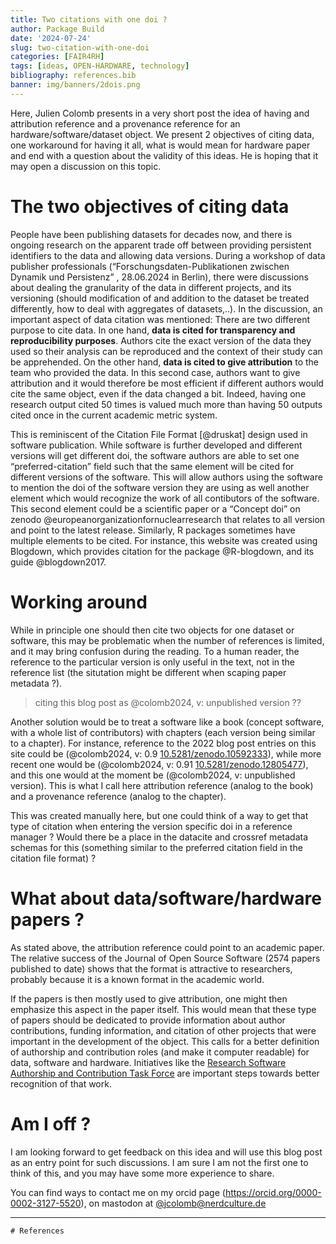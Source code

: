 ```yaml
---
title: Two citations with one doi ?
author: Package Build
date: '2024-07-24'
slug: two-citation-with-one-doi
categories: [FAIR4RH]
tags: [ideas, OPEN-HARDWARE, technology]
bibliography: references.bib
banner: img/banners/2dois.png
---
```


Here, Julien Colomb presents in a very short post the idea of having and attribution reference and a provenance reference for an hardware/software/dataset object.
We present 2 objectives of citing data, one workaround for having it all, what is would mean for hardware paper and end with a question about the validity of this ideas.
He is hoping that it may open a discussion on this topic.

# The two objectives of citing data

People have been publishing datasets for decades now, and there is ongoing research on the apparent trade off between providing persistent identifiers to the data and allowing data versions.
During a workshop of data publisher professionals (“Forschungsdaten-Publikationen zwischen Dynamik und Persistenz” , 28.06.2024 in Berlin), there were discussions about dealing the granularity of the data in different projects, and its versioning (should modification of and addition to the dataset be treated differently, how to deal with aggregates of datasets,..).
In the discussion, an important aspect of data citation was mentioned: There are two different purpose to cite data.
In one hand, **data is cited for transparency and reproducibility purposes**.
Authors cite the exact version of the data they used so their analysis can be reproduced and the context of their study can be apprehended.
On the other hand, **data is cited to give attribution** to the team who provided the data.
In this second case, authors want to give attribution and it would therefore be most efficient if different authors would cite the same object, even if the data changed a bit.
Indeed, having one research output cited 50 times is valued much more than having 50 outputs cited once in the current academic metric system.

This is reminiscent of the Citation File Format [@druskat] design used in software publication.
While software is further developed and different versions will get different doi, the software authors are able to set one "preferred-citation" field such that the same element will be cited for different versions of the software.
This will allow authors using the software to mention the doi of the software version they are using as well another element which would recognize the work of all contibutors of the software.
This second element could be a scientific paper or a "Concept doi" on zenodo @europeanorganizationfornuclearresearch that relates to all version and point to the latest release.
Similarly, R packages sometimes have multiple elements to be cited.
For instance, this website was created using Blogdown, which provides citation for the package @R-blogdown, and its guide @blogdown2017.

# Working around

While in principle one should then cite two objects for one dataset or software, this may be problematic when the number of references is limited, and it may bring confusion during the reading.
To a human reader, the reference to the particular version is only useful in the text, not in the reference list (the situtation might be different when scaping paper metadata ?).

> citing this blog post as @colomb2024, v: unpublished version ??

Another solution would be to treat a software like a book (concept software, with a whole list of contributors) with chapters (each version being similar to a chapter).
For instance, reference to the 2022 blog post entries on this site could be (@colomb2024, v: 0.9 [10.5281/zenodo.10592333](https://doi.org/10.5281/zenodo.10592333)), while more recent one would be (@colomb2024, v: 0.91 [10.5281/zenodo.12805477](https://doi.org/10.5281/zenodo.12805477)), and this one would at the moment be (@colomb2024, v: unpublished version).
This is what I call here attribution reference (analog to the book) and a provenance reference (analog to the chapter).

This was created manually here, but one could think of a way to get that type of citation when entering the version specific doi in a reference manager ?
Would there be a place in the datacite and crossref metadata schemas for this (something similar to the preferred citation field in the citation file format) ?

# What about data/software/hardware papers ?

As stated above, the attribution reference could point to an academic paper.
The relative success of the Journal of Open Source Software (2574 papers published to date) shows that the format is attractive to researchers, probably because it is a known format in the academic world.

If the papers is then mostly used to give attribution, one might then emphasize this aspect in the paper itself.
This would mean that these type of papers should be dedicated to provide information about author contributions, funding information, and citation of other projects that were important in the development of the object.
This calls for a better definition of authorship and contribution roles (and make it computer readable) for data, software and hardware.
Initiatives like the [Research Software Authorship and Contribution Task Force](https://www.researchsoft.org/tf-authorship-contribution/) are important steps towards better recognition of that work.

# Am I off ?

I am looking forward to get feedback on this idea and will use this blog post as an entry point for such discussions.
I am sure I am not the first one to think of this, and you may have some more experience to share.

You can find ways to contact me on my orcid page (<https://orcid.org/0000-0002-3127-5520>), on mastodon at [\@jcolomb\@nerdculture.de](https://nerdculture.de/@jcolomb)

---

`# References`
